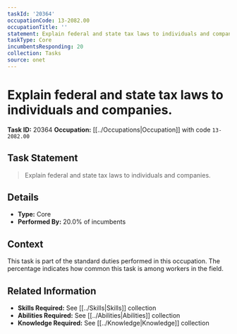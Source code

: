 ```yaml
---
taskId: '20364'
occupationCode: 13-2082.00
occupationTitle: ''
statement: Explain federal and state tax laws to individuals and companies.
taskType: Core
incumbentsResponding: 20
collection: Tasks
source: onet
---
```

# Explain federal and state tax laws to individuals and companies.

**Task ID:** 20364
**Occupation:** [[../Occupations|Occupation]] with code `13-2082.00`

## Task Statement

> Explain federal and state tax laws to individuals and companies.

## Details

- **Type:** Core
- **Performed By:** 20.0% of incumbents

## Context

This task is part of the standard duties performed in this occupation. The percentage indicates how common this task is among workers in the field.

## Related Information

- **Skills Required:** See [[../Skills|Skills]] collection
- **Abilities Required:** See [[../Abilities|Abilities]] collection
- **Knowledge Required:** See [[../Knowledge|Knowledge]] collection
